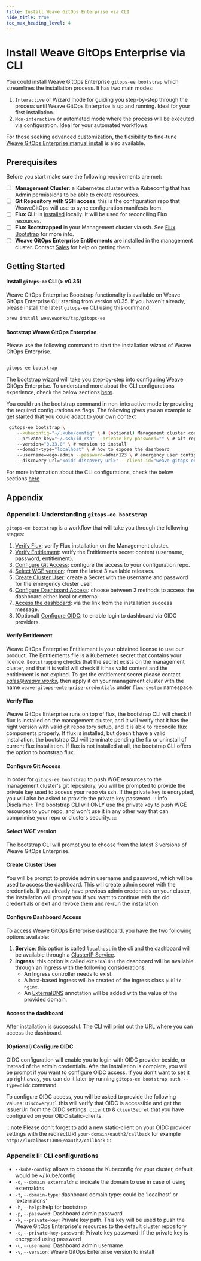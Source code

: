 ```yaml
---
title: Install Weave GitOps Enterprise via CLI
hide_title: true
toc_max_heading_level: 4
---
```




# Install Weave GitOps Enterprise via CLI

<AlphaWarning/>

You could install Weave GitOps Enterprise `gitops-ee bootstrap` which streamlines the installation process. It has two main modes:

1. `Interactive` or Wizard mode for guiding you step-by-step through the process until Weave GitOps Enterprise is up and running. Ideal for your first installation.
2. `Non-interactive` or automated mode where the process will be executed via configuration. Ideal for your automated workflows.

For those seeking advanced customization, the flexibility to fine-tune [Weave GitOps Enterprise manual install](../install-enterprise) is also available.

## Prerequisites

Before you start make sure the following requirements are met:

- [ ] **Management Cluster**: a Kubernetes cluster with a Kubeconfig that has Admin permissions to be able to create resources.
- [ ] **Git Repository with SSH access**: this is the configuration repo that WeaveGitOps will use to sync configuration manifests from.
- [ ] **Flux CLI**: is [installed](https://fluxcd.io/flux/installation/#install-the-flux-cli) locally. It will be used for reconciling Flux resources.
- [ ] **Flux Bootstrapped** in your Management cluster via ssh. See [Flux Bootstrap](https://fluxcd.io/flux/installation/bootstrap/generic-git-server/) for more info.
- [ ] **Weave GitOps Enterprise Entitlements** are installed in the management cluster. Contact [Sales](../help-and-support/) for help on getting them.

## Getting Started

#### Install `gitops-ee` CLI (> v0.35)

Weave GitOps Enterprise Bootstrap functionality is available on Weave GitOps Enterprise CLI starting from version v0.35. If you haven't already, please install the latest `gitops-ee` CLI using this command.

```bash
brew install weaveworks/tap/gitops-ee
```

#### Bootstrap Weave GitOps Enterprise

Please use the following command to start the installation wizard of Weave GitOps Enterprise.

<Tabs groupId="getStarted" default>

   <TabItem value="interactive" label="Interactive">


   ```bash

   gitops-ee bootstrap

   ```


   The bootstrap wizard will take you step-by-step into configuring Weave GitOps Enterprise. To understand more about the CLI configurations experience, check the below sections [here](#cli-configurations).

   </TabItem>

   <TabItem value="nonInteractive" label="Non-Interactive">

   You could run the bootstrap command in non-interactive mode by providing the required configurations as flags. The following gives you an example to get started that you could adapt to your own context

   ```bash
    gitops-ee bootstrap \
       --kubeconfig="~/.kube/config" \ # (optional) Management cluster configuration. If not set default kubeconfig resolution is used.
       --private-key="~/.ssh/id_rsa" --private-key-password="" \ # Git repository SSH configuration
       --version="0.33.0" \ # version to install
       --domain-type="localhost" \ # how to expose the dashboard
       --username=wego-admin --password=admin123 \ # emergency user configuration
       --discovery-url="<oidc discovery url>" --client-id="weave-gitops-enterprise" --client-secret="changeme" \ # (optional) OIDC configuration
   ```
   For more information about the CLI configurations, check the below sections [here](#cli-configurations)


   </TabItem>

</Tabs>

## Appendix

### Appendix I: Understanding `gitops-ee bootstrap`

`gitops-ee bootstrap` is a workflow that will take you through the following stages:

1. [Verify Flux](#verifying-flux): verify Flux installation on the Management cluster.
2. [Verify Entitlement](#verifying-entitlement): verify the Entitlements secret content (username, password, entitlement).
3. [Configure Git Access](#configure-git-access): configure the access to your configuration repo.
4. [Select WGE version](#selecting-wge-version): from the latest 3 available releases.
5. [Create Cluster User](#create-cluster-user): create a Secret with the username and password for the emergency cluster user.
6. [Configure Dashboard Access](#configure-dashboard-access): choose between 2 methods to access the dashboard either local or external.
7. [Access the dashboard](#access-the-dashboard): via the link from the installation success message.
8. (Optional) [Configure OIDC](#configure-oidc): to enable login to dashboard via OIDC providers.

#### Verify Entitlement

Weave GitOps Enterprise Entitlement is your obtained license to use our product. The Entitlements file is a Kubernetes secret that contains your licence.
`Bootstrapping` checks that the secret exists on the management cluster, and that it is valid will check if it has valid content and the entitlement is not expired.
To get the entitlement secret please contact *sales@weave.works*, then apply it on your management cluster with the name `weave-gitops-enterprise-credentials` under `flux-system` namespace. 

#### Verify Flux

Weave GitOps Enterprise runs on top of flux, the bootstrap CLI will check if flux is installed on the management cluster, and it will verify that it has the right version with valid git repository setup, and it is able to reconcile flux components properly. 
If flux is installed, but doesn't have a valid installation, the bootstrap CLI will terminate pending the fix or uninstall of current flux installation.
If flux is not installed at all, the bootstrap CLI offers the option to bootstrap flux. 

#### Configure Git Access

In order for `gitops-ee bootstrap` to push WGE resources to the management cluster's git repository, you will be prompted to provide the private key used to access your repo via ssh. If the private key is encrypted, you will also be asked to provide the private key password. 
:::info
Disclaimer: The bootstrap CLI will ONLY use the private key to push WGE resources to your repo, and won't use it in any other way that can comprimise your repo or clusters security. 
:::

#### Select WGE version

The bootstrap CLI will prompt you to choose from the latest 3 versions of Weave GitOps Enterprise.

#### Create Cluster User

You will be prompt to provide admin username and password, which will be used to access the dashboard. This will create admin secret with the credentials. If you already have previous admin credentials on your cluster, the installation will prompt you if you want to continue with the old credentials or exit and revoke them and re-run the installation.

#### Configure Dashboard Access
To access Weave GitOps Enterprise dashboard, you have the two following options available:

1. **Service**: this option is called `localhost` in the cli and the dashboard will be available through a [ClusterIP Service](https://kubernetes.io/docs/concepts/services-networking/service/#type-clusterip).
2. **Ingress**: this option is called `externaldns` the dashboard will be available through an [Ingress](https://kubernetes.io/docs/concepts/services-networking/ingress/) with the following considerations:
    - An Ingress controller needs to exist.
    - A host-based ingress will be created of the ingress class `public-nginx`.
    - An [ExternalDNS](https://github.com/kubernetes-sigs/external-dns) annotation will be added with the value of the provided domain.

#### Access the dashboard

After installation is successful. The CLI will print out the URL where you can access the dashboard.

#### (Optional) Configure OIDC

OIDC configuration will enable you to login with OIDC provider beside, or instead of the admin credentials. Afte the installation is complete, you will be prompt if you want to configure OIDC access. If you don't want to set it up right away, you can do it later by running `gitops-ee bootstrap auth --type=oidc` command. 

To configure OIDC access, you will be asked to provide the following values: 
`DiscoveryUrl` this will verify that OIDC is accessible and get the issuerUrl from the OIDC settings.
`clientID` & `clientSecret` that you have configured on your OIDC static-clients.

:::note
Please don't forget to add a new static-client on your OIDC provider settings with the redirectURI `your-domain/oauth2/callback` for example `http://localhost:3000/oauth2/callback`
:::

### Appendix II: CLI configurations

- `--kube-config`:                  allows to choose the Kubeconfig for your cluster, default would be ~/.kube/config
- `-d`, `--domain externaldns`:     indicate the domain to use in case of using externaldns
- `-t`, `--domain-type`:            dashboard domain type: could be 'localhost' or 'externaldns'
- `-h`, `--help`:                   help for bootstrap
- `-p`, `--password`:               Dashboard admin password
- `-k`, `--private-key`:            Private key path. This key will be used to push the Weave GitOps Enterprise's resources to the default cluster repository
- `-c`, `--private-key-password`:   Private key password. If the private key is encrypted using password
- `-u`, `--username`:               Dashboard admin username
- `-v`, `--version`:                Weave GitOps Enterprise version to install

